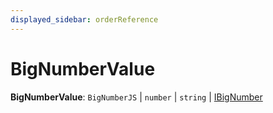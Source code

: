 ```yaml
---
displayed_sidebar: orderReference
---
```



# BigNumberValue

 **BigNumberValue**: `BigNumberJS` \| `number` \| `string` \| [IBigNumber](../../interfaces/order.IBigNumber/page.mdx)
